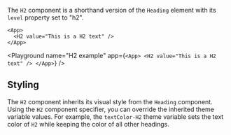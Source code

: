 The `H2` component is a shorthand version of the `Heading` element with its `level` property set to "h2".

```xmlui copy
<App>
  <H2 value="This is a H2 text" />
</App>
```

<Playground
  name="H2 example"
  app={`
  <App>
    <H2 value="This is a H2 text" />
  </App>
  `}
/>

## Styling

The `H2` component inherits its visual style from the `Heading` component.
Using the `H2` component specifier, you can override the inherited theme variable values.
For example, the `textColor-H2` theme variable sets the text color of `H2` while keeping the color of all other headings.
